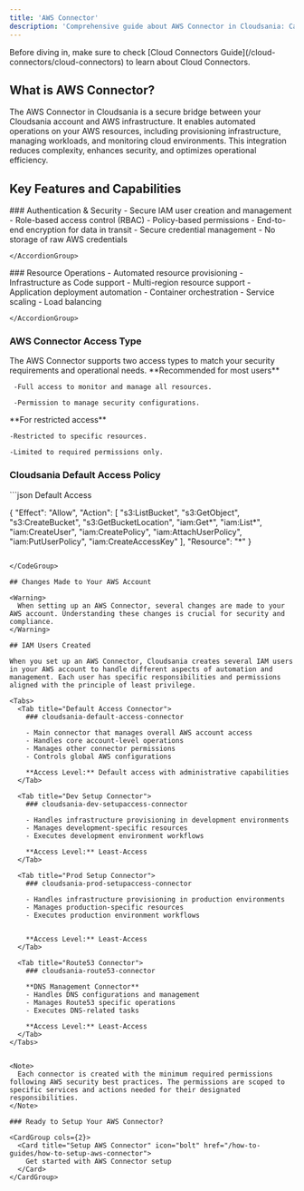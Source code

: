 ```yaml
---
title: 'AWS Connector'
description: 'Comprehensive guide about AWS Connector in Cloudsania: Capabilities and Policies'
---
```


<Note>
  Before diving in, make sure to check [Cloud Connectors Guide](/cloud-connectors/cloud-connectors) to learn about Cloud Connectors.
</Note>

## What is AWS Connector?

The AWS Connector in Cloudsania is a secure bridge between your Cloudsania account and AWS infrastructure. It enables automated operations on your AWS resources, including provisioning infrastructure, managing workloads, and monitoring cloud environments. This integration reduces complexity, enhances security, and optimizes operational efficiency.


## Key Features and Capabilities

<Tabs>
  <Tab title="Secure Authentication">
    ### Authentication & Security
    <AccordionGroup>
      <Accordion title="IAM Integration" defaultOpen={true}>
        - Secure IAM user creation and management
        - Role-based access control (RBAC)
        - Policy-based permissions
      </Accordion>
      <Accordion title="Data Security">
        - End-to-end encryption for data in transit
        - Secure credential management
        - No storage of raw AWS credentials
      </Accordion>

    </AccordionGroup>
  </Tab>
  
  <Tab title="Resource Management">
    ### Resource Operations
    <AccordionGroup>
      <Accordion title="Infrastructure Management" defaultOpen={true}>
        - Automated resource provisioning
        - Infrastructure as Code support
        - Multi-region resource support
      </Accordion>
      <Accordion title="Workload Management">
        - Application deployment automation
        - Container orchestration
        - Service scaling
        - Load balancing
      </Accordion>
    
    </AccordionGroup>
  </Tab>
</Tabs>


### AWS Connector Access Type

<Info>
  The AWS Connector supports two access types to match your security requirements and operational needs.
</Info>

<CardGroup cols={2}>
  <Card title="Default Access" icon="shield-check">
    **Recommended for most users**

     -Full access to monitor and manage all resources.

     -Permission to manage security configurations.
     
  </Card>
  <Card title="Least Privilege Access" icon="shield-halved">
    **For restricted access**

    -Restricted to specific resources.

    -Limited to required permissions only.


  </Card>
</CardGroup>

### Cloudsania Default Access Policy

<CodeGroup>
```json Default Access

{
    "Effect": "Allow",
    "Action": [
        "s3:ListBucket",
        "s3:GetObject",
        "s3:CreateBucket",
        "s3:GetBucketLocation",
        "iam:Get*",
        "iam:List*",
        "iam:CreateUser",
        "iam:CreatePolicy",
        "iam:AttachUserPolicy",
        "iam:PutUserPolicy",
        "iam:CreateAccessKey"
    ],
    "Resource": "*"
}
```

</CodeGroup>

## Changes Made to Your AWS Account

<Warning>
  When setting up an AWS Connector, several changes are made to your AWS account. Understanding these changes is crucial for security and compliance.
</Warning>

## IAM Users Created

When you set up an AWS Connector, Cloudsania creates several IAM users in your AWS account to handle different aspects of automation and management. Each user has specific responsibilities and permissions aligned with the principle of least privilege.

<Tabs>
  <Tab title="Default Access Connector">
    ### cloudsania-default-access-connector

    - Main connector that manages overall AWS account access
    - Handles core account-level operations
    - Manages other connector permissions
    - Controls global AWS configurations

    **Access Level:** Default access with administrative capabilities
  </Tab>

  <Tab title="Dev Setup Connector">
    ### cloudsania-dev-setupaccess-connector

    - Handles infrastructure provisioning in development environments
    - Manages development-specific resources
    - Executes development environment workflows

    **Access Level:** Least-Access
  </Tab>

  <Tab title="Prod Setup Connector">
    ### cloudsania-prod-setupaccess-connector

    - Handles infrastructure provisioning in production environments
    - Manages production-specific resources
    - Executes production environment workflows


    **Access Level:** Least-Access 
  </Tab>

  <Tab title="Route53 Connector">
    ### cloudsania-route53-connector

    **DNS Management Connector**
    - Handles DNS configurations and management
    - Manages Route53 specific operations
    - Executes DNS-related tasks

    **Access Level:** Least-Access
  </Tab>
</Tabs>


<Note>
  Each connector is created with the minimum required permissions following AWS security best practices. The permissions are scoped to specific services and actions needed for their designated responsibilities.
</Note>

### Ready to Setup Your AWS Connector?

<CardGroup cols={2}>
  <Card title="Setup AWS Connector" icon="bolt" href="/how-to-guides/how-to-setup-aws-connector">
    Get started with AWS Connector setup
  </Card>
</CardGroup>